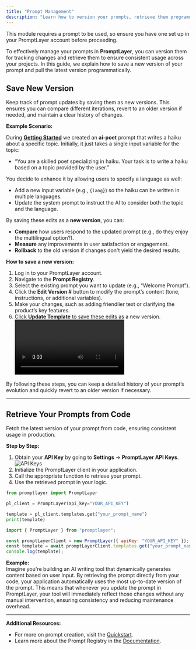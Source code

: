 ```yaml
---
title: "Prompt Management"
description: "Learn how to version your prompts, retrieve them programmatically, and keep them organized in PromptLayer."
---
```


<Tip>
  This module requires a prompt to be used, so ensure you have one set up in
  your PromptLayer account before proceeding.
</Tip>

To effectively manage your prompts in **PromptLayer**, you can version them for tracking changes and retrieve them to ensure consistent usage across your projects. In this guide, we explain how to save a new version of your prompt and pull the latest version programmatically.

## Save New Version

Keep track of prompt updates by saving them as new versions. This ensures you can compare different iterations, revert to an older version if needed, and maintain a clear history of changes.

**Example Scenario:**

During **[Getting Started](/onboarding-guides/getting-started)** we created an **ai-poet** prompt that writes a haiku about a specific topic. Initially, it just takes a single input variable for the topic:

- “You are a skilled poet specializing in haiku. Your task is to write a haiku based on a topic provided by the user.”

You decide to enhance it by allowing users to specify a language as well:

- Add a new input variable (e.g., `{lang}`) so the haiku can be written in multiple languages.
- Update the system prompt to instruct the AI to consider both the topic and the language.

By saving these edits as a **new version**, you can:

- **Compare** how users respond to the updated prompt (e.g., do they enjoy the multilingual option?).
- **Measure** any improvements in user satisfaction or engagement.
- **Rollback** to the old version if changes don't yield the desired results.

**How to save a new version:**

1. Log in to your PromptLayer account.
2. Navigate to the **Prompt Registry**.
3. Select the existing prompt you want to update (e.g., “Welcome Prompt”).
4. Click the **Edit Version #** button to modify the prompt’s content (tone, instructions, or additional variables).
5. Make your changes, such as adding friendlier text or clarifying the product’s key features.
6. Click **Update Template** to save these edits as a new version.
   <video controls>
     <source src="./videos/save-new-version.mp4" type="video/mp4" />
   </video>

By following these steps, you can keep a detailed history of your prompt’s evolution and quickly revert to an older version if necessary.

---

## Retrieve Your Prompts from Code

Fetch the latest version of your prompt from code, ensuring consistent usage in production.

**Step by Step:**

1. Obtain your **API Key** by going to **Settings** → **PromptLayer API Keys**.
   <img src="./images/api-keys.png" alt="API Keys" />
2. Initialize the PromptLayer client in your application.
3. Call the appropriate function to retrieve your prompt.
4. Use the retrieved prompt in your logic.

<CodeGroup>

```python Python
from promptlayer import PromptLayer

pl_client = PromptLayer(api_key="YOUR_API_KEY")

template = pl_client.templates.get("your_prompt_name")
print(template)
```

```js Javascript
import { PromptLayer } from "promptlayer";

const promptLayerClient = new PromptLayer({ apiKey: "YOUR_API_KEY" });
const template = await promptLayerClient.templates.get("your_prompt_name");
console.log(template);
```

</CodeGroup>

**Example:**  
Imagine you're building an AI writing tool that dynamically generates content based on user input.
By retrieving the prompt directly from your code, your application automatically uses the most up-to-date version of the prompt.
This means that whenever you update the prompt in PromptLayer, your tool will immediately reflect those changes without any manual intervention, ensuring consistency and reducing maintenance overhead.

---

**Additional Resources:**

- For more on prompt creation, visit the [Quickstart](/quickstart).
- Learn more about the Prompt Registry in the [Documentation](/features/prompt-registry/overview).
